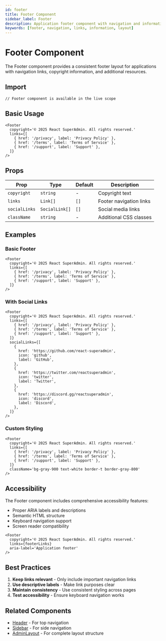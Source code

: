 ```yaml
---
id: footer
title: Footer Component
sidebar_label: Footer
description: Application footer component with navigation and information
keywords: [footer, navigation, links, information, layout]
---
```


# Footer Component

The Footer component provides a consistent footer layout for applications with navigation links, copyright information, and additional resources.

## Import

```tsx
// Footer component is available in the live scope
```

## Basic Usage

```tsx
<Footer
  copyright='© 2025 React SuperAdmin. All rights reserved.'
  links={[
    { href: '/privacy', label: 'Privacy Policy' },
    { href: '/terms', label: 'Terms of Service' },
    { href: '/support', label: 'Support' },
  ]}
/>
```

## Props

| Prop          | Type           | Default | Description             |
| ------------- | -------------- | ------- | ----------------------- |
| `copyright`   | `string`       | -       | Copyright text          |
| `links`       | `Link[]`       | `[]`    | Footer navigation links |
| `socialLinks` | `SocialLink[]` | `[]`    | Social media links      |
| `className`   | `string`       | -       | Additional CSS classes  |

## Examples

### Basic Footer

```tsx
<Footer
  copyright='© 2025 React SuperAdmin. All rights reserved.'
  links={[
    { href: '/privacy', label: 'Privacy Policy' },
    { href: '/terms', label: 'Terms of Service' },
    { href: '/support', label: 'Support' },
  ]}
/>
```

### With Social Links

```tsx
<Footer
  copyright='© 2025 React SuperAdmin. All rights reserved.'
  links={[
    { href: '/privacy', label: 'Privacy Policy' },
    { href: '/terms', label: 'Terms of Service' },
    { href: '/support', label: 'Support' },
  ]}
  socialLinks={[
    {
      href: 'https://github.com/react-superadmin',
      icon: 'github',
      label: 'GitHub',
    },
    {
      href: 'https://twitter.com/reactsuperadmin',
      icon: 'twitter',
      label: 'Twitter',
    },
    {
      href: 'https://discord.gg/reactsuperadmin',
      icon: 'discord',
      label: 'Discord',
    },
  ]}
/>
```

### Custom Styling

```tsx
<Footer
  copyright='© 2025 React SuperAdmin. All rights reserved.'
  links={[
    { href: '/privacy', label: 'Privacy Policy' },
    { href: '/terms', label: 'Terms of Service' },
    { href: '/support', label: 'Support' },
  ]}
  className='bg-gray-900 text-white border-t border-gray-800'
/>
```

## Accessibility

The Footer component includes comprehensive accessibility features:

- Proper ARIA labels and descriptions
- Semantic HTML structure
- Keyboard navigation support
- Screen reader compatibility

```tsx
<Footer
  copyright='© 2025 React SuperAdmin. All rights reserved.'
  links={footerLinks}
  aria-label='Application footer'
/>
```

## Best Practices

1. **Keep links relevant** - Only include important navigation links
2. **Use descriptive labels** - Make link purposes clear
3. **Maintain consistency** - Use consistent styling across pages
4. **Test accessibility** - Ensure keyboard navigation works

## Related Components

- [Header](/docs/components/header) - For top navigation
- [Sidebar](/docs/components/sidebar) - For side navigation
- [AdminLayout](/docs/components/admin-layout) - For complete layout structure
